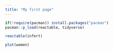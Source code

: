 ```yaml
---
title: "My first page"
---
```


```r
if(!require(pacman)) install.packages("pacman")
pacman::p_load(reactable, tidyverse)
```
```r
reactable(infert)
```

```r
plot(women)
```

